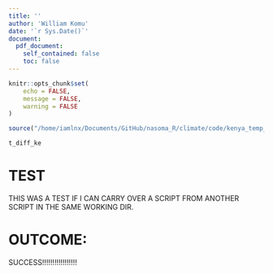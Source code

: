 ```yaml
---
title: ''
author: 'William Komu'
date: '`r Sys.Date()`'
document:
  pdf_document:
    self_contained: false
    toc: false
---
```


```r
knitr::opts_chunk$set(
    echo = FALSE,
    message = FALSE,
    warning = FALSE
)
```

```r
source("/home/iamlnx/Documents/GitHub/nasoma_R/climate/code/kenya_temp_celcius.Rmd")
```
```r
t_diff_ke
```

# TEST

THIS WAS A TEST IF I CAN CARRY OVER A SCRIPT FROM ANOTHER SCRIPT IN THE SAME WORKING DIR.

# OUTCOME:

SUCCESS!!!!!!!!!!!!!!!!!
